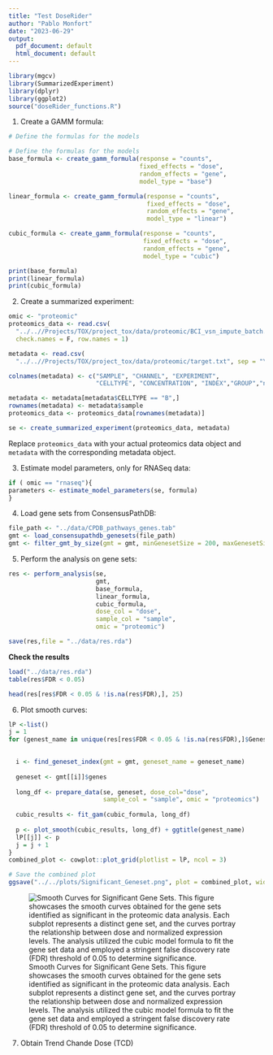 ```yaml
---
title: "Test DoseRider"
author: "Pablo Monfort"
date: "2023-06-29"
output:
  pdf_document: default
  html_document: default
---
```

```r
library(mgcv)
library(SummarizedExperiment)
library(dplyr)
library(ggplot2)
source("doseRider_functions.R")
```

1. Create a GAMM formula:

```r
# Define the formulas for the models

# Define the formulas for the models
base_formula <- create_gamm_formula(response = "counts",
                                    fixed_effects = "dose",
                                    random_effects = "gene",
                                    model_type = "base")

linear_formula <- create_gamm_formula(response = "counts",
                                      fixed_effects = "dose",
                                      random_effects = "gene",
                                      model_type = "linear")

cubic_formula <- create_gamm_formula(response = "counts",
                                     fixed_effects = "dose",
                                     random_effects = "gene",
                                     model_type = "cubic")

print(base_formula)
print(linear_formula)
print(cubic_formula)

```

2. Create a summarized experiment:

```r
omic <- "proteomic"
proteomics_data <- read.csv(
  "../..//Projects/TOX/project_tox/data/proteomic/BCI_vsn_impute_batch.csv", 
  check.names = F, row.names = 1) 

metadata <- read.csv(
  "../..//Projects/TOX/project_tox/data/proteomic/target.txt", sep = "\t") 

colnames(metadata) <- c("SAMPLE", "CHANNEL", "EXPERIMENT", 
                        "CELLTYPE", "CONCENTRATION", "INDEX","GROUP","name","dose","sample")

metadata <- metadata[metadata$CELLTYPE == "B",]
rownames(metadata) <- metadata$sample
proteomics_data <- proteomics_data[rownames(metadata)]

se <- create_summarized_experiment(proteomics_data, metadata)
```

Replace `proteomics_data` with your actual proteomics data object and `metadata` with the corresponding metadata object.

3. Estimate model parameters, only for RNASeq data:
```r
if ( omic == "rnaseq"){
parameters <- estimate_model_parameters(se, formula)
}
```

4. Load gene sets from ConsensusPathDB:

```r
file_path <- "../data/CPDB_pathways_genes.tab"
gmt <- load_consensupathdb_genesets(file_path)
gmt <- filter_gmt_by_size(gmt = gmt, minGenesetSize = 200, maxGenesetSize = 1200)
```


5. Perform the analysis on gene sets:
```r
res <- perform_analysis(se, 
                        gmt, 
                        base_formula, 
                        linear_formula, 
                        cubic_formula, 
                        dose_col = "dose", 
                        sample_col = "sample", 
                        omic = "proteomic")

save(res,file = "../data/res.rda")
```

**Check the results**



```r
load("../data/res.rda")
table(res$FDR < 0.05)
```

```r
head(res[res$FDR < 0.05 & !is.na(res$FDR),], 25)
```

6. Plot smooth curves:

```r
lP <-list()
j = 1
for (genest_name in unique(res[res$FDR < 0.05 & !is.na(res$FDR),]$Geneset)) {
  

  i <- find_geneset_index(gmt = gmt, geneset_name = geneset_name)
  
  geneset <- gmt[[i]]$genes
  
  long_df <- prepare_data(se, geneset, dose_col="dose", 
                          sample_col = "sample", omic = "proteomics")
  
  cubic_results <- fit_gam(cubic_formula, long_df)
  
  p <- plot_smooth(cubic_results, long_df) + ggtitle(genest_name)
  lP[[j]] <- p
  j = j + 1
}
combined_plot <- cowplot::plot_grid(plotlist = lP, ncol = 3)

# Save the combined plot
ggsave("../../plots/Significant_Geneset.png", plot = combined_plot, width = 22, height = 22, limitsize = FALSE)
```

![Smooth Curves for Significant Gene Sets. This figure showcases the smooth curves obtained for the gene sets identified as significant in the proteomic data analysis. Each subplot represents a distinct gene set, and the curves portray the relationship between dose and normalized expression levels. The analysis utilized the cubic model formula to fit the gene set data and employed a stringent false discovery rate (FDR) threshold of 0.05 to determine significance.](../../plots/Significant_Geneset.png)

7. Obtain Trend Chande Dose (TCD)

